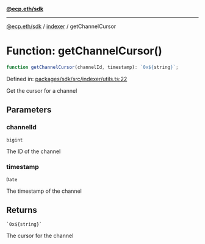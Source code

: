 [**@ecp.eth/sdk**](../../index.mdx)

***

[@ecp.eth/sdk](/sdk-reference/index.mdx) / [indexer](/sdk-reference/indexer/index.mdx) / getChannelCursor

# Function: getChannelCursor()

```ts
function getChannelCursor(channelId, timestamp): `0x${string}`;
```

Defined in: [packages/sdk/src/indexer/utils.ts:22](https://github.com/ecp-eth/comments-monorepo/blob/main/packages/sdk/src/indexer/utils.ts#L22)

Get the cursor for a channel

## Parameters

### channelId

`bigint`

The ID of the channel

### timestamp

`Date`

The timestamp of the channel

## Returns

`` `0x${string}` ``

The cursor for the channel
